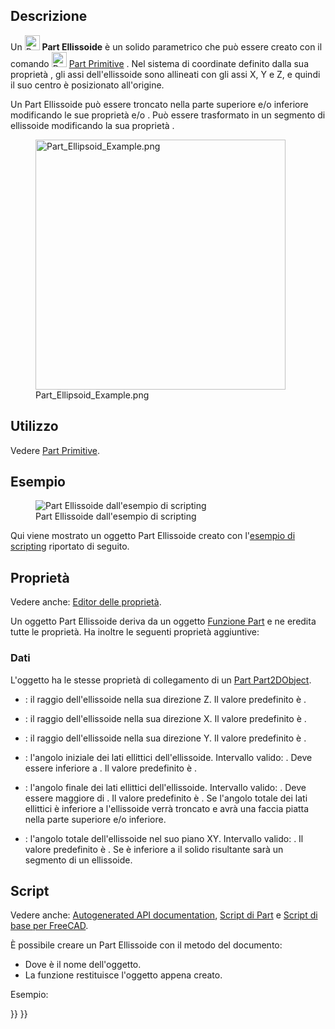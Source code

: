 <languages/>

{{Docnav/it
|[[Part_Plane/it|Piano]]
|[[Part_Prism/it|Prisma]]
|[[Part_Workbench/it|Part]]
|IconL=Part_Plane.svg
|IconR=Part_Prism.svg
|IconC=Workbench_Part.svg
}}

{{GuiCommand/it
|Name=Part Ellipsoid
|Name/it=Part Ellissoide
|MenuLocation=Parte → [[Part_Primitives/it|Crea primitive]] → Ellissoide
|Workbenches=[[Part_Workbench/it|Part]],  [[OpenSCAD_Workbench/it|OpenSCAD]]
|SeeAlso=[[Part_Primitives/it|Part Primitive]]
}}

<span id="Description"></span>
==Descrizione==

Un [[Image:Part_Ellipsoid.svg|24px]] '''Part Ellissoide''' è un solido parametrico che può essere creato con il comando [[Image:Part_Primitives.svg|24px]] [[Part_Primitives/it|Part Primitive]] . Nel sistema di coordinate definito dalla sua proprietà {{PropertyData|Placement}}, gli assi dell'ellissoide sono allineati con gli assi X, Y e Z, e quindi il suo centro è posizionato all'origine.

Un Part Ellissoide può essere troncato nella parte superiore e/o inferiore modificando le sue proprietà {{PropertyData|Angle1}} e/o {{PropertyData|Angle2}}. Può essere trasformato in un segmento di ellissoide modificando la sua proprietà {{PropertyData|Angle3}}.

[[Image:Part_Ellipsoid_Example.png|400px]]

<span id="Usage"></span>
== Utilizzo ==

Vedere [[Part_Primitives/it#Utilizzo|Part Primitive]].

<span id="Example"></span>
== Esempio ==

[[Image:Part_Ellipsoid_Scripting_Example.png|thumb|Part Ellissoide dall'esempio di scripting]]

Qui viene mostrato un oggetto Part Ellissoide creato con l'[[#Script|esempio di scripting]] riportato di seguito.

<span id="Properties"></span>
== Proprietà ==

Vedere anche: [[Property_editor/it|Editor delle proprietà]].

Un oggetto Part Ellissoide deriva da un oggetto [[Part_Feature/it|Funzione Part]] e ne eredita tutte le proprietà. Ha inoltre le seguenti proprietà aggiuntive:

<span id="Data"></span>
=== Dati ===

{{TitleProperty|Attachment}}

L'oggetto ha le stesse proprietà di collegamento di un [[Part_Part2DObject/it#Dati|Part Part2DObject]].

{{TitleProperty|Ellipsoid}}

* {{PropertyData|Radius1|Length}}: il raggio dell'ellissoide nella sua direzione Z. Il valore predefinito è {{Value|2mm}}.
* {{PropertyData|Radius2|Length}}: il raggio dell'ellissoide nella sua direzione X. Il valore predefinito è {{Value|4mm}}.
* {{PropertyData|Radius3|Length}}: il raggio dell'ellissoide nella sua direzione Y. Il valore predefinito è {{Value|4mm}}.
* {{PropertyData|Angle1|Angle}}: l'angolo iniziale dei lati ellittici dell'ellissoide. Intervallo valido: {{Value|-90° &lt;&#61; valore &lt; 90°}}. Deve essere inferiore a {{PropertyData|Angle2}}. Il valore predefinito è {{Value|-90°}}.
* {{PropertyData|Angle2|Angle}}: l'angolo finale dei lati ellittici dell'ellissoide. Intervallo valido: {{Value|-90° &lt; valore &lt;&#61; 90°}}. Deve essere maggiore di {{PropertyData|Angle1}}. Il valore predefinito è {{Value|90°}}. Se l'angolo totale dei lati ellittici è inferiore a {{Value|180°}} l'ellissoide verrà troncato e avrà una faccia piatta nella parte superiore e/o inferiore.
* {{PropertyData|Angle3|Angle}}: l'angolo totale dell'ellissoide nel suo piano XY. Intervallo valido: {{Value|0° &lt; valore &lt;&#61; 360°}}. Il valore predefinito è {{Value|360°}}. Se è inferiore a {{Value|360°}} il solido risultante sarà un segmento di un ellissoide.

<span id="Scripting"></span>
== Script ==

Vedere anche: [https://freecad.github.io/SourceDoc/ Autogenerated API documentation], [[Part_scripting/it|Script di Part]] e [[FreeCAD_Scripting_Basics/it|Script di base per FreeCAD]].

È possibile creare un Part Ellissoide con il metodo {{Incode|addObject()}} del documento:

{{Code|code=
ellipsoid = FreeCAD.ActiveDocument.addObject("Part::Ellipsoid", "myEllipsoid")
}}

* Dove {{Incode|"myEllipsoid"}} è il nome dell'oggetto.
* La funzione restituisce l'oggetto appena creato.

Esempio:

{{Code|code=
import FreeCAD as App

doc = App.activeDocument()

ellipsoid = doc.addObject("Part::Ellipsoid", "myEllipsoid")
ellipsoid.Radius1 = 2
ellipsoid.Radius2 = 4
ellipsoid.Radius3 = 6
ellipsoid.Angle1 = -90
ellipsoid.Angle2 = 50
ellipsoid.Angle3 = 300
ellipsoid.Placement = App.Placement(App.Vector(1, 2, 3), App.Rotation(15, 0, 20))

doc.recompute()
}}


{{Docnav/it
|[[Part_Plane/it|Piano]]
|[[Part_Prism/it|Prisma]]
|[[Part_Workbench/it|Part]]
|IconL=Part_Plane.svg
|IconR=Part_Prism.svg
|IconC=Workbench_Part.svg
}}

{{Part_Tools_navi{{#translation:}}}}
{{Userdocnavi{{#translation:}}}}